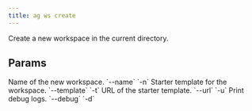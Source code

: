 ```yaml
---
title: ag ws create
---
```


Create a new workspace in the current directory.

## Params

<ResponseField name="name" type="str">
 Name of the new workspace. `--name` `-n`
</ResponseField>
<ResponseField name="template" type="str">
 Starter template for the workspace. `--template` `-t`
</ResponseField>
<ResponseField name="url" type="str">
 URL of the starter template. `--url` `-u`
</ResponseField>
<ResponseField name="print_debug_log" type="bool">
 Print debug logs. `--debug` `-d`
</ResponseField>

